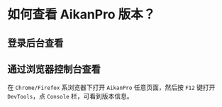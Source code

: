 # 如何查看 AikanPro 版本？

## 登录后台查看



## 通过浏览器控制台查看

在 `Chrome/Firefox` 系浏览器下打开 `AikanPro` 任意页面，然后按 `F12` 键打开 `DevTools`，点 `Console` 栏，可看到版本信息。

